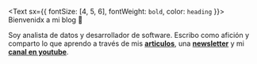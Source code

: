 <Text sx={{ fontSize: [4, 5, 6], fontWeight: `bold`, color: `heading` }}>
Bienvenidx a mi blog  🌙
</Text>

Soy analista de datos y desarrollador de software. Escribo como afición y comparto lo que aprendo a través de mis [**articulos**](/blog), una [**newsletter**](https://simplificandola.substack.com/about?utm_source=menu-dropdown) y mi [**canal en youtube**](https://www.youtube.com/watch?v=1LeqJTBrYfc).



